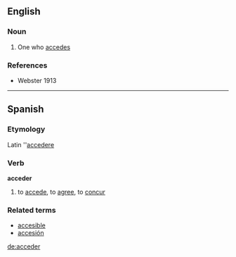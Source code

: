 ==English==
===Noun===
#One who [[accede]]s

===References===
*Webster 1913
----

==Spanish==
===Etymology===
Latin ''[[accedere]]
===Verb===
'''acceder'''

# to [[accede]], to [[agree]], to [[concur]]

===Related terms===
*[[accesible]]
*[[accesión]]

[[de:acceder]]